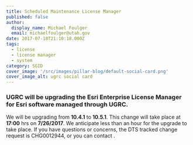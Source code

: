```yaml
---
title: Scheduled Maintenance License Manager
published: false
author:
  display_name: Michael Foulger
  email: michaelfoulger@utah.gov
date: 2017-07-18T21:10:18.000Z
tags:
  - license
  - license manager
  - system
category: SGID
cover_image: '/src/images/pillar-blog/default-social-card.png'
cover_image_alt: ugrc social card
---
```



### UGRC will be upgrading the Esri Enterprise License Manager for Esri software managed through UGRC.

We will be upgrading from **10.4.1** to **10.5.1**. This change will take place at **17:00** hrs on **7/26/2017**. We anticipate less than an hour for the upgrade to take place. If you have questions or concerns, the DTS tracked change request is CHG0012944, or you can contact <Contacts inline subject={frontmatter.title} contactKey="license_manager" />.

